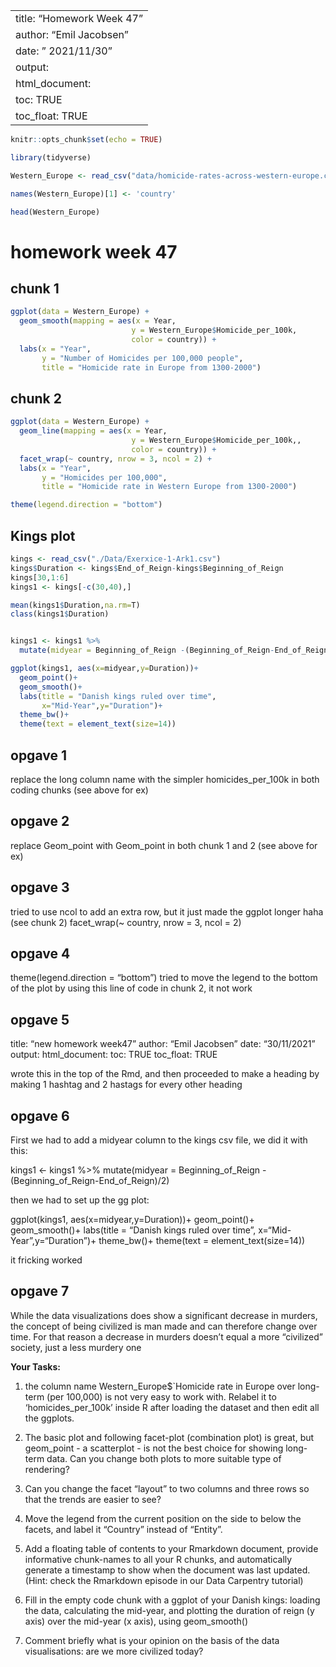 ---
title: "Homework Week 47"
author: "Emil Jacobsen"
date: " 2021/11/30"
output: 
  html_document:
      toc: TRUE
      toc_float: TRUE
  ---


```{r setup, include=FALSE}
knitr::opts_chunk$set(echo = TRUE)
```


```{r library}
library(tidyverse)
```


```{r data}
Western_Europe <- read_csv("data/homicide-rates-across-western-europe.csv")
```


```{r}
names(Western_Europe)[1] <- 'country'
```




```{r inspect}
head(Western_Europe)
```
# homework week 47

## chunk 1

```{r }
ggplot(data = Western_Europe) + 
  geom_smooth(mapping = aes(x = Year, 
                           y = Western_Europe$Homicide_per_100k, 
                           color = country)) +
  labs(x = "Year",
       y = "Number of Homicides per 100,000 people",
       title = "Homicide rate in Europe from 1300-2000")
```

## chunk 2

```{r }
ggplot(data = Western_Europe) + 
  geom_line(mapping = aes(x = Year, 
                           y = Western_Europe$Homicide_per_100k,, 
                           color = country)) +
  facet_wrap(~ country, nrow = 3, ncol = 2) +
  labs(x = "Year",
       y = "Homicides per 100,000",
       title = "Homicide rate in Western Europe from 1300-2000")

theme(legend.direction = "bottom")

```

## Kings plot

```{r}
kings <- read_csv("./Data/Exerxice-1-Ark1.csv")
kings$Duration <- kings$End_of_Reign-kings$Beginning_of_Reign
kings[30,1:6]
kings1 <- kings[-c(30,40),]

mean(kings1$Duration,na.rm=T)
class(kings1$Duration)


kings1 <- kings1 %>% 
  mutate(midyear = Beginning_of_Reign -(Beginning_of_Reign-End_of_Reign)/2)
```


```{r}
ggplot(kings1, aes(x=midyear,y=Duration))+
  geom_point()+
  geom_smooth()+
  labs(title = "Danish kings ruled over time",
       x="Mid-Year",y="Duration")+
  theme_bw()+
  theme(text = element_text(size=14))
```


## opgave 1
replace the long column name with the simpler homicides_per_100k in both coding chunks (see above for ex)


## opgave 2
replace Geom_point with Geom_point in both chunk 1 and 2 (see above for ex)

## opgave 3
tried to use ncol to add an extra row, but it just made the ggplot longer haha (see chunk 2)
facet_wrap(~ country, nrow = 3, ncol = 2)


## opgave 4
theme(legend.direction = "bottom")
 tried to move the legend to the bottom of the plot by using this line of code in chunk 2, it not work


## opgave 5
title: "new homework week47"
  author: "Emil Jacobsen"
  date: "30/11/2021"
  output: 
    html_document:
      toc: TRUE
      toc_float: TRUE
      
wrote this in the top of the Rmd, and then proceeded to make a heading by making 1 hashtag and 2 hastags for every other heading

## opgave 6

First we had to add a midyear column to the kings csv file, we did it with this:

kings1 <- kings1 %>% 
  mutate(midyear = Beginning_of_Reign -(Beginning_of_Reign-End_of_Reign)/2)
  

then we had to set up the gg plot:

ggplot(kings1, aes(x=midyear,y=Duration))+
  geom_point()+
  geom_smooth()+
  labs(title = "Danish kings ruled over time",
       x="Mid-Year",y="Duration")+
  theme_bw()+
  theme(text = element_text(size=14))

it fricking worked

## opgave 7

While the data visualizations does show a significant decrease in murders, the concept of being civilized is man made and can therefore change over time. For that reason a decrease in murders doesn't equal a more "civilized" society, just a less murdery one

**Your Tasks:**

1) the column name Western_Europe$`Homicide rate in Europe over long-term (per 100,000) is not very easy to work with. Relabel it to 'homicides_per_100k' inside R after loading the dataset and then edit all the ggplots.

2) The basic plot and following facet-plot (combination plot) is great, but geom_point - a scatterplot - is not the best choice for showing long-term data. Can you change both plots to more suitable type of rendering? 

3) Can you change the facet "layout" to two columns and three rows so that the trends are easier to see? 

4) Move the legend from the current position on the side to below the facets, and label it "Country" instead of "Entity".

5) Add a floating table of contents to your Rmarkdown document, provide informative chunk-names to all your R chunks, and automatically generate a timestamp to show when the document was last updated. (Hint: check the Rmarkdown episode in our Data Carpentry tutorial)

6) Fill in the empty code chunk with a ggplot of your Danish kings: loading the data, calculating the mid-year, and plotting the duration of reign (y axis) over the mid-year  (x axis), using geom_smooth()

7) Comment briefly what is your opinion on the basis of the data visualisations: are we more civilized today?
